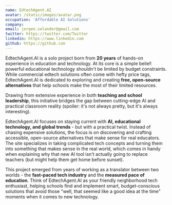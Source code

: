 ```yaml
---
name: EdtechAgent.AI
avatar: /static/images/avatar.png
occupation: 'Affordable AI Solutions'
company:
email: jorgen.selander@gmail.com
twitter: https://twitter.com/Twitter
linkedin: https://www.linkedin.com
github: https://github.com
---
```


EdtechAgent.AI is a solo project born from **20 years** of hands-on experience in education and technology. At its core is a simple belief: powerful educational technology shouldn't be limited by budget constraints. While commercial edtech solutions often come with hefty price tags, EdtechAgent.AI is dedicated to exploring and creating **free, open-source alternatives** that help schools make the most of their limited resources.

Drawing from extensive experience in both **teaching and school leadership**, this initiative bridges the gap between cutting-edge AI and practical classroom reality (spoiler: it's not always pretty, but it's always interesting).

EdtechAgent.AI focuses on staying current with **AI, educational technology, and global trends** - but with a practical twist. Instead of chasing expensive solutions, the focus is on discovering and crafting accessible, open-source alternatives that make sense for real educators. The site specializes in taking complicated tech concepts and turning them into something that makes sense in the real world, which comes in handy when explaining why that new AI tool isn't actually going to replace teachers (but might help them get home before sunset).

This project emerged from years of working as a translator between two worlds - the **fast-paced tech industry** and the **measured pace of education**. Think of EdtechAgent.AI as your friendly neighborhood tech enthusiast, helping schools find and implement smart, budget-conscious solutions that avoid those "well, that seemed like a good idea at the time" moments when it comes to new technology.
